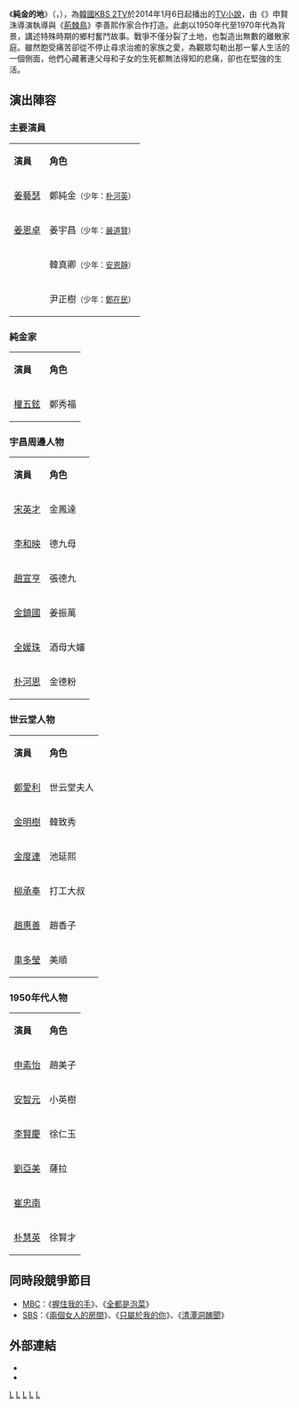 {{Infobox Television
| show_name            = 純金的地
| original_name        = {{lang|ko|순금의 땅}}
| image                = [[file:純金的地.jpg|250px]]
| caption              = 
| show_name_2          = 
| genre                = 
| format               = 
| creator              = 
| developer            = 
| writer               = 李善熙
| director             = 申賢洙
| creative_director    = 
| presenter            = 
| starring             = [[姜藝瑟|姜藝瑟]]、[[姜恩卓|姜恩卓]]、{{link-ko|白勝熙|백승희}}、<br>{{link-ko|李秉勳|이병훈 (배우)}}
| slogan               = 
| judges               = 
| voices               = 
| narrated             = 
| theme_music_composer = 
| opentheme            = 
| endtheme             = 
| composer             = 
| country              = {{KOR}}
| language             = [[韓語|韓語]]
| num_seasons          = <!-- or num_series -->
| num_episodes         = 163
| list_episodes        = 
| executive_producer   = 
| producer             = 
| editor               = 
| location             = {{KOR}}
| cinematography       = 
| camera               = 
| runtime              = 約35分鐘
| company              = 
| distributor          = 
| channel              = [[KBS第2頻道|KBS2]]
| picture_format       = 
| audio_format         = 
| first_run            = {{KOR}}
| first_aired          = {{Start date|2014|1|6}}
| last_aired           = {{End date|2014|8|22}}
| status               = 
| related              = 
| website              = http://www.kbs.co.kr/drama/goldland/index.html
| production_website   = 
}}
《'''純金的地'''》（{{lang-ko|'''순금의 땅'''}}，{{lang-en|'''Land of Gold'''}}），為[[韓國|韓國]][[KBS第2頻道|KBS 2TV]]於2014年1月6日起播出的[[KBS_TV小說|TV小說]]，由《{{link-ko|順玉啊|순옥이}}》申賢洙導演執導與《[[荊棘鳥_(電視劇)|荊棘鳥]]》李善熙作家合作打造。此劇以1950年代至1970年代為背景，講述特殊時期的鄉村奮鬥故事。戰爭不僅分裂了土地，也製造出無數的離​​散家庭。雖然飽受痛苦卻從不停止尋求治癒的家族之愛，為觀眾勾勒出那一輩人生活的一個側面，他們心藏著連父母和子女的生死都無法得知的悲痛，卻也在堅強的生活。

== 演出陣容 ==
=== 主要演員 ===
{|class="wikitable" width="65%" border=1
|- style="background:cornflowerblue; color:white" align=center
| '''演員''' || '''角色''' 
|-
|[[姜藝瑟|姜藝瑟]] || 鄭純金<small>（少年：[[朴河英|朴河英]]）</small>
|-
|[[姜恩卓|姜恩卓]] || 姜宇昌<small>（少年：[[嚴道賢|嚴道賢]]）</small>
|-
|{{link-ko|白勝熙|백승희}} || 韓真卿<small>（少年：[[安恩靜|安恩靜]]）</small>
|-
|{{link-ko|李秉勳|이병훈 (배우)}} || 尹正樹<small>（少年：[[鄭在民|鄭在民]]）</small>
|}
=== 純金家 ===
{|class="wikitable" width="65%" border=1
|- style="background:cornflowerblue; color:white" align=center
| '''演員''' || '''角色''' 
|-
|[[權五鉉|權五鉉]] || 鄭秀福
|}
=== 宇昌周邊人物 ===
{|class="wikitable" width="65%" border=1
|- style="background:cornflowerblue; color:white" align=center
| '''演員''' || '''角色''' 
|-
|[[宋英才|宋英才]] || 金鳳達
|-
|[[李和映|李和映]] || 德九母
|-
|[[趙宣亨|趙宣亨]] || 張德九
|-
|[[金鎮國|金鎮國]] || 姜振萬
|-
|[[全媛珠|全媛珠]] || 酒母大嬸
|-
|[[朴河恩|朴河恩]] || 金德粉
|}
=== 世云堂人物 ===
{|class="wikitable" width="65%" border=1
|- style="background:cornflowerblue; color:white" align=center
| '''演員''' || '''角色''' 
|-
|[[鄭愛利|鄭愛利]] || 世云堂夫人
|-
|[[金明樹|金明樹]] || 韓致秀
|-
|[[金度連|金度連]] || 池延熙
|-
|[[柳承奉|柳承奉]] || 打工大叔
|-
|[[趙惠善|趙惠善]] || 趙香子
|-
|[[車多瑩|車多瑩]] || 美順
|}

=== 1950年代人物 ===
{|class="wikitable" width="65%" border=1
|- style="background:cornflowerblue; color:white" align=center
| '''演員''' || '''角色''' 
|-
|[[申素怡|申素怡]] || 趙美子
|-
|[[安智元|安智元]] || 小英樹
|-
|[[李賢慶|李賢慶]] || 徐仁玉
|-
|[[劉亞美|劉亞美]] || 薩拉
|-
|[[崔忠南|崔忠南]] ||
|-
|[[朴慧英|朴慧英]] || 徐賢才
|}

== 同時段競爭節目 ==
*[[文化廣播_(韓國)|MBC]]：《[[握住我的手|握住我的手]]》、《[[全都是泡菜|全都是泡菜]]》
*[[SBS_(韓國)|SBS]]：《[[兩個女人的房間|兩個女人的房間]]》、《[[只屬於我的你|只屬於我的你]]》、《[[清潭洞醜聞|清潭洞醜聞]]》

== 外部連結 ==
*{{official|http://www.kbs.co.kr/drama/goldland/index.html |韓國KBS}}{{ko}}
*{{official|http://www.gtv.com.tw/Program/B051520140817U/ |台灣八大}}{{zh-tw}}

{{電視節目的變遷
|電視台= {{KOR}} [[KBS第2頻道|KBS]]
|播放檔次= [[KBS_TV小說|TV小說]]
|節目名稱= 純金的地<br />（2014年1月6日 - 2014年8月22日）
|上一節目= [[恩熙|恩熙]]<br />（2013年6月24日 - 2014年1月3日）
|下一節目= [[一片丹心蒲公英|一片丹心蒲公英]]<br>（2014年8月25日 - 2015年2月27日）
}}
{{電視節目的變遷
|電視台= {{TWN}} [[八大戲劇台|八大戲劇台]] 
|播放檔次= 星期六、日 12:00 - 14:00
|節目名稱= 純金的地<br />（2014年8月17日 - 2015年3月8日）
|上一節目= [[老大_(電視劇)|大姊]]<br />（2014年4月12日 - 2014年8月16日）
|下一節目= [[Family_(韓國電視劇)|歡樂一家親]]<br />（2015年3月14日 - 2015年8月18日）
}}

{{KBS TV小說}}
{{南韓古裝/年代電視劇}}
{{2014年南韓古裝/年代電視劇}}
{{2014年台灣播出之韓劇}}
[[Category:2013年韓國電視劇集|L]]
[[Category:KBS_TV小說|L]]
[[Category:韓國家庭劇|L]]
[[Category:韓戰題材電視劇|L]]
[[Category:八大電視外購韓劇|L]]